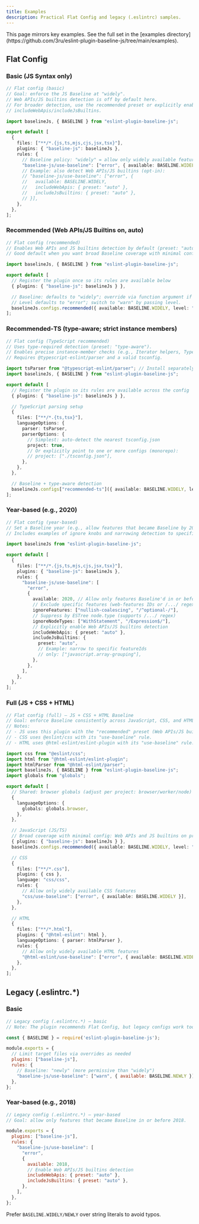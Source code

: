 ```yaml
---
title: Examples
description: Practical Flat Config and legacy (.eslintrc) samples.
---
```




<Callout type="info" title="Repository examples">
This page mirrors key examples. See the full set in the
[examples directory](https://github.com/3ru/eslint-plugin-baseline-js/tree/main/examples).
</Callout>

## Flat Config

### Basic (JS Syntax only)

```ts title="examples/flat-basic.eslint.config.mjs"
// Flat config (basic)
// Goal: enforce the JS Baseline at "widely".
// Web APIs/JS builtins detection is off by default here.
// For broader detection, use the recommended preset or explicitly enable
// includeWebApis/includeJsBuiltins.

import baselineJs, { BASELINE } from "eslint-plugin-baseline-js";

export default [
  {
    files: ["**/*.{js,ts,mjs,cjs,jsx,tsx}"],
    plugins: { "baseline-js": baselineJs },
    rules: {
      // Baseline policy: "widely" = allow only widely available features
      "baseline-js/use-baseline": ["error", { available: BASELINE.WIDELY }],
      // Example: also detect Web APIs/JS builtins (opt-in):
      // "baseline-js/use-baseline": ["error", {
      //   available: BASELINE.WIDELY,
      //   includeWebApis: { preset: "auto" },
      //   includeJsBuiltins: { preset: "auto" },
      // }],
    },
  },
];
```

### Recommended (Web APIs/JS Builtins on, auto)

```ts title="examples/flat-recommended.eslint.config.mjs"
// Flat config (recommended)
// Enables Web APIs and JS builtins detection by default (preset: "auto").
// Good default when you want broad Baseline coverage with minimal config.

import baselineJs, { BASELINE } from "eslint-plugin-baseline-js";

export default [
  // Register the plugin once so its rules are available below
  { plugins: { "baseline-js": baselineJs } },

  // Baseline: defaults to "widely"; override via function argument if needed.
  // Level defaults to "error"; switch to "warn" by passing level.
  baselineJs.configs.recommended({ available: BASELINE.WIDELY, level: "warn" }),
];
```

### Recommended‑TS (type‑aware; strict instance members)

```ts title="examples/flat-recommended-ts.eslint.config.mjs"
// Flat config (TypeScript recommended)
// Uses type-required detection (preset: "type-aware").
// Enables precise instance-member checks (e.g., Iterator helpers, TypedArray methods).
// Requires @typescript-eslint/parser and a valid tsconfig.

import tsParser from "@typescript-eslint/parser"; // Install separately
import baselineJs, { BASELINE } from "eslint-plugin-baseline-js";

export default [
  // Register the plugin so its rules are available across the config
  { plugins: { "baseline-js": baselineJs } },

  // TypeScript parsing setup
  {
    files: ["**/*.{ts,tsx}"],
    languageOptions: {
      parser: tsParser,
      parserOptions: {
        // Simplest: auto-detect the nearest tsconfig.json
        project: true,
        // Or explicitly point to one or more configs (monorepo):
        // project: ["./tsconfig.json"],
      },
    },
  },

  // Baseline + type-aware detection
  baselineJs.configs["recommended-ts"]({ available: BASELINE.WIDELY, level: "error" }),
];
```

### Year‑based (e.g., 2020)

```ts title="examples/flat-year-2020.eslint.config.mjs"
// Flat config (year-based)
// Set a Baseline year (e.g., allow features that became Baseline by 2020).
// Includes examples of ignore knobs and narrowing detection to specific features.

import baselineJs from "eslint-plugin-baseline-js";

export default [
  {
    files: ["**/*.{js,ts,mjs,cjs,jsx,tsx}"],
    plugins: { "baseline-js": baselineJs },
    rules: {
      "baseline-js/use-baseline": [
        "error",
        {
          available: 2020, // Allow only features Baseline'd in or before 2020
          // Exclude specific features (web-features IDs or /.../ regex)
          ignoreFeatures: ["nullish-coalescing", "/^optional-/"],
          // Suppress by ESTree node.type (supports /.../ regex)
          ignoreNodeTypes: ["WithStatement", "/Expression$/"],
          // Explicitly enable Web APIs/JS builtins detection
          includeWebApis: { preset: "auto" },
          includeJsBuiltins: {
            preset: "auto",
            // Example: narrow to specific featureIds
            // only: ["javascript.array-grouping"],
          },
        },
      ],
    },
  },
];
```

### Full (JS + CSS + HTML)

```ts title="examples/flat-full-baseline.eslint.config.mjs"
// Flat config (full) — JS + CSS + HTML Baseline
// Goal: enforce Baseline consistently across JavaScript, CSS, and HTML.
// Notes:
// - JS uses this plugin with the "recommended" preset (Web APIs/JS builtins).
// - CSS uses @eslint/css with its "use-baseline" rule.
// - HTML uses @html-eslint/eslint-plugin with its "use-baseline" rule.

import css from "@eslint/css";
import html from "@html-eslint/eslint-plugin";
import htmlParser from "@html-eslint/parser";
import baselineJs, { BASELINE } from "eslint-plugin-baseline-js";
import globals from "globals";

export default [
  // Shared: browser globals (adjust per project: browser/worker/node)
  {
    languageOptions: {
      globals: globals.browser,
    },
  },

  // JavaScript (JS/TS)
  // Broad coverage with minimal config: Web APIs and JS builtins on preset: "auto".
  { plugins: { "baseline-js": baselineJs } },
  baselineJs.configs.recommended({ available: BASELINE.WIDELY, level: "error" }),

  // CSS
  {
    files: ["**/*.css"],
    plugins: { css },
    language: "css/css",
    rules: {
      // Allow only widely available CSS features
      "css/use-baseline": ["error", { available: BASELINE.WIDELY }],
    },
  },

  // HTML
  {
    files: ["**/*.html"],
    plugins: { "@html-eslint": html },
    languageOptions: { parser: htmlParser },
    rules: {
      // Allow only widely available HTML features
      "@html-eslint/use-baseline": ["error", { available: BASELINE.WIDELY }],
    },
  },
];
```

## Legacy (.eslintrc.*)

### Basic

```js title="examples/legacy-basic.eslintrc.cjs"
// Legacy config (.eslintrc.*) — basic
// Note: The plugin recommends Flat Config, but legacy configs work too.

const { BASELINE } = require('eslint-plugin-baseline-js');

module.exports = {
  // Limit target files via overrides as needed
  plugins: ["baseline-js"],
  rules: {
    // Baseline: "newly" (more permissive than "widely")
    "baseline-js/use-baseline": ["warn", { available: BASELINE.NEWLY }],
  },
};
```

### Year‑based (e.g., 2018)

```js title="examples/legacy-year-2018.eslintrc.cjs"
// Legacy config (.eslintrc.*) — year-based
// Goal: allow only features that became Baseline in or before 2018.

module.exports = {
  plugins: ["baseline-js"],
  rules: {
    "baseline-js/use-baseline": [
      "error",
      {
        available: 2018,
        // Enable Web APIs/JS builtins detection
        includeWebApis: { preset: "auto" },
        includeJsBuiltins: { preset: "auto" },
      },
    ],
  },
};
```

<Callout type="info" title="Tip: constants">
Prefer <code>BASELINE.WIDELY/NEWLY</code> over string literals to avoid typos.
</Callout>
